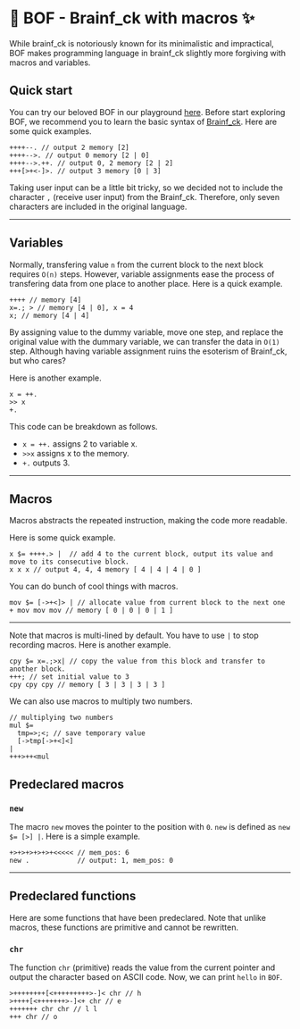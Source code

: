 # 🧠 BOF - Brainf_ck with macros ✨
While brainf_ck is notoriously known for its minimalistic and impractical, BOF makes programming language in brainf_ck slightly more forgiving with macros and variables.

## Quick start
You can try our beloved BOF in our playground <a href="https://bof-blush.vercel.app/">here</a>.
Before start exploring BOF, we recommend you to learn the basic syntax of [<u>Brainf_ck</u>](https://en.wikipedia.org/wiki/Brainf_ck).
Here are some quick examples.
```
++++--. // output 2 memory [2]
++++-->. // output 0 memory [2 | 0]
++++-->.++. // output 0, 2 memory [2 | 2]
+++[>+<-]>. // output 3 memory [0 | 3]
```
Taking user input can be a little bit tricky, so we decided not to include the character `,` (receive user input) from the Brainf_ck. Therefore, only seven characters are included in the original language.

---
## Variables
Normally, transfering value `n` from the current block to the next block requires `O(n)` steps. 
However, variable assignments ease the process of transfering data from one place to another place. Here is a quick example.

```
++++ // memory [4]
x=.; > // memory [4 | 0], x = 4
x; // memory [4 | 4]
```

By assigning value to the dummy variable, move one step, and replace the original value with the dummary variable, we can transfer the data in `O(1)` step. Although having variable assignment ruins the esoterism of Brainf_ck, but who cares? 

Here is another example. 

```
x = ++.
>> x
+.
```
This code can be breakdown as follows.
- `x = ++.` assigns 2 to variable x.
- `>>x`  assigns x to the memory.
- `+.`  outputs 3.
---
## Macros
Macros abstracts the repeated instruction, making the code more readable.

Here is some quick example.
```
x $= ++++.> |  // add 4 to the current block, output its value and move to its consecutive block.
x x x // output 4, 4, 4 memory [ 4 | 4 | 4 | 0 ]
```

You can do bunch of cool things with macros.
```
mov $= [->+<]> | // allocate value from current block to the next one
+ mov mov mov // memory [ 0 | 0 | 0 | 1 ]
```
---

Note that macros is multi-lined by default. You have to use `|` to stop recording macros. Here is another example.

```
cpy $= x=.;>x| // copy the value from this block and transfer to another block.
+++; // set initial value to 3
cpy cpy cpy // memory [ 3 | 3 | 3 | 3 ]
```

We can also use macros to multiply two numbers.
```
// multiplying two numbers 
mul $= 
  tmp=>;<; // save temporary value
  [->tmp[->+<]<]
|
+++>++<mul
```
## Predeclared macros

### `new`  
The macro `new` moves the pointer to the position with `0`.
`new` is defined as `new $= [>] |`. Here is a simple example.
```
+>+>+>+>+>+<<<<< // mem_pos: 6
new .            // output: 1, mem_pos: 0
``` 
---

## Predeclared functions

Here are some functions that have been predeclared. Note that unlike macros, these functions are primitive and cannot be rewritten.

### `chr`  
The function `chr` (primitive) reads the value from the current pointer and output the character based on ASCII code.
Now, we can print `hello` in `BOF`.

```
>++++++++[<+++++++++>-]< chr // h
>++++[<+++++++>-]<+ chr // e
+++++++ chr chr // l l
+++ chr // o
``` 